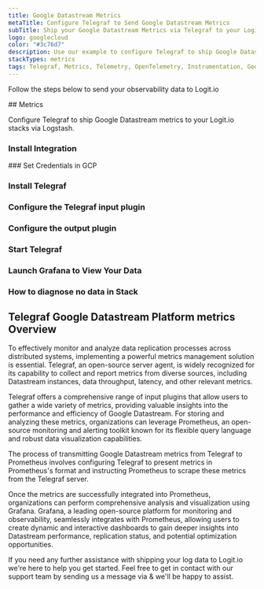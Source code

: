 ```yaml
---
title: Google Datastream Metrics
metaTitle: Configure Telegraf to Send Google Datastream Metrics
subTitle: Ship your Google Datastream Metrics via Telegraf to your Logit.io Stack
logo: googlecloud
color: "#3c76d7"
description: Use our example to configure Telegraf to ship Google Datastream metrics to Logit.io. Configure Telegraf to send Google Datastream metrics to ELK.
stackTypes: metrics
tags: Telegraf, Metrics, Telemetry, OpenTelemetry, Instrumentation, Google Datastream, Data Integration, Real-time Data
---
```


Follow the steps below to send your observability data to Logit.io

<Steps>
  ## Metrics

  Configure Telegraf to ship Google Datastream metrics to your Logit.io stacks via Logstash.
  
  ### Install Integration
  <InstallIntegration/>
  ### Set Credentials in GCP

  <SetGCPCredentials intro="Google Datastream is a robust suite of services within Google Cloud that enables reliable and real-time data replication from various sources to target destinations. It facilitates efficient and seamless data integration across different systems and databases, ensuring data consistency and availability."/>
  
  ### Install Telegraf

  <InstallTelegraf />

  ### Configure the Telegraf input plugin

  <TelegrafStackDriverInput metric_type="datastream.googleapis.com"/>

  ### Configure the output plugin

  <TelegrafOutputPlugin />

  ### Start Telegraf

  <StartTelegraf />

  ### Launch Grafana to View Your Data

  <LaunchVisualizer type="metrics" />

  ### How to diagnose no data in Stack

  <DiagnoseNoData />
</Steps>

## Telegraf Google Datastream Platform metrics Overview

To effectively monitor and analyze data replication processes across distributed systems, implementing 
a powerful metrics management solution is essential. Telegraf, an open-source server agent, is widely 
recognized for its capability to collect and report metrics from diverse sources, including Datastream 
instances, data throughput, latency, and other relevant metrics.

Telegraf offers a comprehensive range of input plugins that allow users to gather a wide variety of 
metrics, providing valuable insights into the performance and efficiency of Google Datastream. For 
storing and analyzing these metrics, organizations can leverage Prometheus, an open-source monitoring 
and alerting toolkit known for its flexible query language and robust data visualization capabilities.

The process of transmitting Google Datastream metrics from Telegraf to Prometheus involves configuring 
Telegraf to present metrics in Prometheus's format and instructing Prometheus to scrape these metrics 
from the Telegraf server.

Once the metrics are successfully integrated into Prometheus, organizations can perform comprehensive 
analysis and visualization using Grafana. Grafana, a leading open-source platform for monitoring and 
observability, seamlessly integrates with Prometheus, allowing users to create dynamic and interactive 
dashboards to gain deeper insights into Datastream performance, replication status, and potential optimization opportunities.

If you need any further assistance with shipping your log data to Logit.io we're here to help you get started. 
Feel free to get in contact with our support team by sending us a message via <IntercomButton text="live chat" /> & we'll be happy to assist.